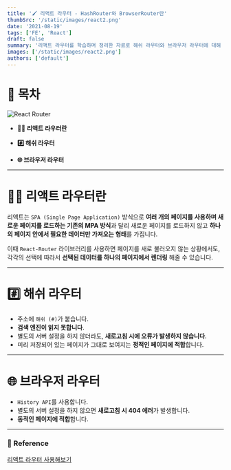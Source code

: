 ```yaml
---
title: '🖌️ 리액트 라우터 - HashRouter와 BrowserRouter란'
thumbSrc: '/static/images/react2.png'
date: '2021-08-19'
tags: ['FE', 'React']
draft: false
summary: '리액트 라우터를 학습하며 정리한 자료로 해쉬 라우터와 브라우저 라우터에 대해 설명합니다.'
images: ['/static/images/react2.png']
authors: ['default']
---
```


# 📌 목차

![React Router](/static/images/react2.png)

- **💁🏻 리액트 라우터란**

- **#️⃣ 해쉬 라우터**

- **🌐 브라우저 라우터**

---

# 💁🏻 리액트 라우터란

리액트는 `SPA (Single Page Application)` 방식으로 **여러 개의 페이지를 사용하며 새로운 페이지를 로드하는 기존의 MPA 방식**과 달리 새로운 페이지를 로드하지 않고 **하나의 페이지 안에서 필요한 데이터만 가져오는 형태**를 가집니다.

이때 `React-Router` 라이브러리를 사용하면 페이지를 새로 불러오지 않는 상황에서도, 각각의 선택에 따라서 **선택된 데이터를 하나의 페이지에서 렌더링** 해줄 수 있습니다.

---

# #️⃣ 해쉬 라우터

- 주소에 `해쉬 (#)`가 붙습니다.
- **검색 엔진이 읽지 못합니다**.
- 별도의 서버 설정을 하지 않더라도, **새로고침 시에 오류가 발생하지 않습니다**.
- 미리 저장되어 있는 페이지가 그대로 보여지는 **정적인 페이지에 적합**합니다.

---

# 🌐 브라우저 라우터

- `History API`를 사용합니다.
- 별도의 서버 설정을 하지 않으면 **새로고침 시 404 에러**가 발생합니다.
- **동적인 페이지에 적합**합니다.

---

### 🔗 Reference

[리액트 라우터 사용해보기](https://velopert.com/3417)
